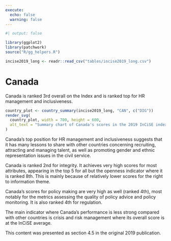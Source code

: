 ```yaml
---
execute:
  echo: false
  warning: false
---
```


<!-- DO NOT EDIT THIS FILE --->
<!-- AUTO GENERATED FROM r/generate_country_qmd.r --->

```r
#| output: false

library(ggplot2)
library(patchwork)
source("R/gg_helpers.R")

incise2019_long <- readr::read_csv("tables/incise2019_long.csv")

```

# Canada {#sec-country-can .unnumbered}

:::{.lead}
Canada is ranked 3rd overall on the Index and is ranked top for HR management
and inclusiveness.
:::

```r
country_plot <- country_summary(incise2019_long, "CAN", c("DIG"))
render_svg(
  country_plot, width = 700, height = 600,
  alt_text = "Summary chart of Canada's scores in the 2019 InCiSE index."
)
```

Canada's top position for HR management and inclusiveness suggests that it has
many lessons to share with other countries concerning recruiting, attracting
and managing talent, as well as promoting gender and ethnic representation
issues in the civil service.

Canada is ranked 2nd for integrity. It achieves very high scores for most
attributes, appearing in the top 5 for all but the openness indicator where it
is ranked 8th. This is mainly because of relatively lower scores for the right
to information theme.

Canada's scores for policy making are very high as well (ranked 4th), most
notably for the metrics assessing the quality of policy advice and policy
monitoring. It is also ranked 4th for regulation.

The main indicator where Canada's performance is less strong compared
with other countries is crisis and risk management where its overall score is
at the InCiSE average.

::: {.callout-note .crf title="Cross-referencing note" icon="false"}
This content was presented as section 4.5 in the original 2019 publication.
:::
